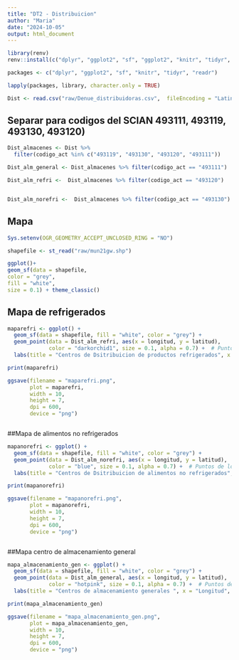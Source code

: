 ---
title: "DT2 - Distribuicion"
author: "Maria"
date: "2024-10-05"
output: html_document
---

```{r setup, include=FALSE}
library(renv)
renv::install(c("dplyr", "ggplot2", "sf", "ggplot2", "knitr", "tidyr", "readr"))

packages <- c("dplyr", "ggplot2", "sf", "knitr", "tidyr", "readr")

lapply(packages, library, character.only = TRUE)
```


```{r}
Dist <- read.csv("raw/Denue_distribuidoras.csv",  fileEncoding = "Latin1")
```

## Separar para codigos del SCIAN 493111, 493119, 493130, 493120)

```{r}
Dist_almacenes <- Dist %>% 
  filter(codigo_act %in% c("493119", "493130", "493120", "493111"))
```

```{r}
Dist_alm_general <- Dist_almacenes %>% filter(codigo_act == "493111")

Dist_alm_refri <-  Dist_almacenes %>% filter(codigo_act == "493120")


Dist_alm_norefri <-  Dist_almacenes %>% filter(codigo_act == "493130")

```

## Mapa

```{r}
Sys.setenv(OGR_GEOMETRY_ACCEPT_UNCLOSED_RING = "NO")

shapefile <- st_read("raw/mun21gw.shp")


```

```{r}
ggplot()+
geom_sf(data = shapefile,
color = "grey",
fill = "white",
size = 0.1) + theme_classic()
```
## Mapa de refrigerados
```{r}
maparefri <- ggplot() +
  geom_sf(data = shapefile, fill = "white", color = "grey") +  
  geom_point(data = Dist_alm_refri, aes(x = longitud, y = latitud), 
             color = "darkorchid1", size = 0.1, alpha = 0.7) +  # Puntos de los hospitales
  labs(title = "Centros de Dsitribuicion de productos refrigerados", x = "Longitud", y = "Latitud")

print(maparefri)

ggsave(filename = "maparefri.png", 
       plot = maparefri, 
       width = 10,   
       height = 7,   
       dpi = 600,    
       device = "png")



```
##Mapa de alimentos no refrigerados
```{r}
mapanorefri <- ggplot() +
  geom_sf(data = shapefile, fill = "white", color = "grey") +  
  geom_point(data = Dist_alm_norefri, aes(x = longitud, y = latitud), 
             color = "blue", size = 0.1, alpha = 0.7) +  # Puntos de los hospitales
  labs(title = "Centros de Dsitribuicion de alimentos no refrigerados", x = "Longitud", y = "Latitud")

print(mapanorefri)

ggsave(filename = "mapanorefri.png", 
       plot = mapanorefri, 
       width = 10,   
       height = 7,   
       dpi = 600,    
       device = "png")



```

##Mapa centro de almacenamiento general 
```{r}
mapa_almacenamiento_gen <- ggplot() +
  geom_sf(data = shapefile, fill = "white", color = "grey") +  
  geom_point(data = Dist_alm_general, aes(x = longitud, y = latitud), 
             color = "hotpink", size = 0.1, alpha = 0.7) +  # Puntos de los hospitales
  labs(title = "Centros de almacenamiento generales ", x = "Longitud", y = "Latitud")

print(mapa_almacenamiento_gen)

ggsave(filename = "mapa_almacenamiento_gen.png", 
       plot = mapa_almacenamiento_gen, 
       width = 10,   
       height = 7,   
       dpi = 600,    
       device = "png")



```
